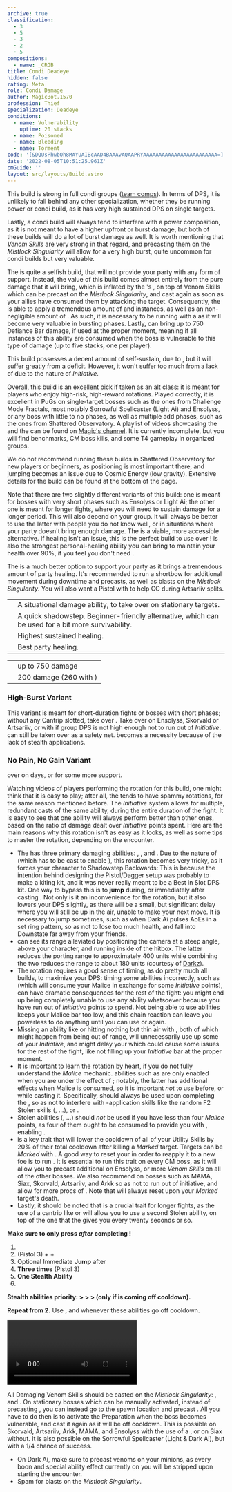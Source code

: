 ```yaml
---
archive: true
classification:
  - 3
  - 5
  - 3
  - 2
  - 5
compositions:
  - name: _CRGB
title: Condi Deadeye
hidden: false
rating: Meta
role: Condi Damage
author: MagicBot.1570
profession: Thief
specialization: Deadeye
conditions:
  - name: Vulnerability
    uptime: 20 stacks
  - name: Poisoned
  - name: Bleeding
  - name: Torment
code: '[&DQUsPhwbOh8MAYUAIBcAAD4BAAAvAQAAPRYAAAAAAAAAAAAAAAAAAAAAAAA=]'
date: '2022-08-05T10:51:25.961Z'
cmGuide: ''
layout: src/layouts/Build.astro
---
```


<Warning>

This build is strong in full condi groups ([team comps](/guides/effective-comp)). In terms of DPS, it is unlikely to fall behind any other specialization, whether they be running power or condi build, as it has very high sustained DPS on single targets.

Lastly, a condi build will always tend to interfere with a power composition, as it is not meant to have a higher upfront or burst damage, but both of these builds will do a lot of burst damage as well. It is worth mentioning that _Venom Skills_ are very strong in that regard, and precasting them on the _Mistlock Singularity_ will allow for a very high burst, quite uncommon for condi builds but very valuable.

</Warning>

The **<Specialization text="Condi Deadeye" name="Deadeye"/>** is quite a selfish build, that will not provide your party with any form of support. Instead, the value of this build comes almost entirely from the pure damage that it will bring, which is inflated by the **<Specialization text="Condi Soulbeast" name="Soulbeast"/>**'s <Skill id="40498"/>, on top of Venom Skills which can be precast on the _Mistlock Singularity_, and cast again as soon as your allies have consumed them by attacking the target. Consequently, the **<Specialization text="Condi Deadeye" name="Deadeye"/>** is able to apply a tremendous amount of <Condition name="Poisoned"/> and <Condition name="Bleeding"/> instances, as well as an non-negligible amount of <Condition name="Torment"/>. As such, it is necessary to be running with a <Item id="44944"/> as it will become very valuable in bursting phases. Lastly, <Skill id="13132"/> can bring up to 750 Defiance Bar damage, if used at the proper moment, meaning if all instances of this ability are consumed when the boss is vulnerable to this type of damage (up to five stacks, one per player).

This build possesses a decent amount of self-sustain, due to <Trait id="2111"/>, but it will suffer greatly from a <Boon name="Quickness"/> deficit. However, it won't suffer too much from a lack of <Boon name="Alacrity"/> due to the nature of _Initiative_.

Overall, this build is an excellent pick if taken as an alt class: it is meant for players who enjoy high-risk, high-reward rotations. Played correctly, it is excellent in PuGs on single-target bosses such as the ones from Challenge Mode Fractals, most notably Sorrowful Spellcaster (Light Ai) and Ensolyss, or any boss with little to no phases, as well as multiple add phases, such as the ones from Shattered Observatory.
A playlist of videos showcasing the **<Specialization text="Condi Deadeye" name="Deadeye"/>** and the **<Specialization text="Condi Daredevil" name="Daredevil"/>** can be found on [Magic's channel](https://www.youtube.com/playlist?list=PLC8zIP7qMiNPQAHWjt_V_B_EtGaJaGJaM). It is currently incomplete, but you will find benchmarks, CM boss kills, and some T4 gameplay in organized groups.

We do not recommend running these builds in Shattered Observatory for new players or beginners, as positioning is most important there, and jumping <Skill name="shadowstrike"/> becomes an issue due to Cosmic Energy (low gravity). Extensive details for the build can be found at the bottom of the page.

<Divider text="Equipment"/>

Note that there are two slightly different variants of this build: one is meant for bosses with very short phases such as Ensolyss or Light Ai; the other one is meant for longer fights, where you will need to sustain damage for a longer period. This will also depend on your group. It will always be better to use the latter with people you do not know well, or in situations where your party doesn't bring enough damage.
The <Item name="afflicted"/> is a viable, more accessible alternative.
If healing isn't an issue, this is the perfect build to use <Item name="writofmasterfulmalice"/> over <Item name="tuningicicle"/> ! <Skill name="signetofmalice"/> is also the strongest personal-healing ability you can bring to maintain your health over 90%, if you feel you don't need <Skill name="hideinshadows"/>.

The <Skill name="skelkvenom"/> is a much better option to support your party as it brings a tremendous amount of party healing.
It's recommended to run a shortbow for additional movement during downtime and <Item name="doom"/> precasts, as well as <Boon name="might"/> blasts on the _Mistlock Singularity_. You will also want a Pistol with <Item id="24639"/> to help CC during Artsariiv splits.

<Divider text="Build"/>

<Grid>
<GridItem sm="7">
<Traits traits1="Trickery" traits1Selected="Burst of Agility,Pressure Striking,Deadly Ambush" traits2="Deadly Arts" traits2Selected="Deadly Ambition,Panic Strike,Potent Poison" traits3="Deadeye" traits3Selected="One in the Chamber,Payback,Maleficent Seven"/>

</GridItem>

<GridItem sm="5">

<Card title="Situational Skills">

|                                                           |                                                                                                    |
| --------------------------------------------------------- | -------------------------------------------------------------------------------------------------- |
| <Skill id="13026" size="big" disableText/>                | A situational damage ability, to take over <Skill name="devourervenom"/> on stationary targets.    |
| <Skill name="infiltratorssignet" size="big" disableText/> | A quick shadowstep. Beginner-friendly alternative, which can be used for a bit more survivability. |
| <Skill name="signetofmalice" size="big" disableText/>     | Highest sustained healing.                                                                         |
| <Skill name="skelkvenom" size="big" disableText/>         | Best party healing.                                                                                |

</Card>
<Card title="Defiance Bar Damage">

|                          |                                          |
| ------------------------ | ---------------------------------------- |
| <Skill id="13132"/>      | up to 750 damage                         |
| <Skill name="Headshot"/> | 200 damage (260 with <Item id="24639"/>) |

</Card>
</GridItem>
</Grid>

<Divider text="Build Variants"/>

### High-Burst Variant

This variant is meant for short-duration fights or bosses with short phases; without any Cantrip slotted, take <Trait name="maliciousintent"/> over <Trait name="oneinthechamber"/>. Take <Skill id="13026"/> over <Skill name="devourervenom"/> on Ensolyss, Skorvald or Artsariiv, or <Skill name="mercy"/> with <Trait name="oneinthechamber"/> if group DPS is not high enough not to run out of _Initiative_. <Skill name="mercy"/> can still be taken over <Skill name="devourervenom"/> as a safety net. <Skill name="hideinshadows"/> becomes a necessity because of the lack of stealth applications.

<Grid>
<GridItem sm="4">
<Skills heal="Hide in Shadows" utility1="Devourer Venom" utility2="Skale Venom" utility3="Spider Venom" elite="Basilisk Venom" unembossed/>
</GridItem>

<GridItem sm="8">
<Traits traits1="Deadeye" traits1Selected="Malicious Intent,Payback,Maleficent Seven" unembossed/>
</GridItem>
</Grid>

### No Pain, No Gain Variant

<Trait id="1277"/> over <Trait id="1190"/> on <Instability name="No Pain, No Gain"/> days, or for some more support.

<Grid>
<GridItem sm="4">
<Skills heal="Hide in Shadows" utility1="Mercy" utility2="Skale Venom" utility3="Spider Venom" elite="Shadow Meld" unembossed/>
</GridItem>

<GridItem sm="8">
<Traits traits1="Trickery" traits1Selected="Burst of Agility,Bountiful Theft,Deadly Ambush" unembossed/>
</GridItem>
</Grid>

<Divider text="Details"/>

Watching videos of players performing the rotation for this build, one might think that it is easy to play; after all, the **<Specialization text="Thief" name="Thief"/>** tends to have spammy rotations, for the same reason mentioned before. The _Initiative_ system allows for multiple, redundant casts of the same ability, during the entire duration of the fight. It is easy to see that one ability will always perform better than other ones, based on the ratio of damage dealt over _Initiative_ points spent. Here are the main reasons why this rotation isn't as easy as it looks, as well as some tips to master the rotation, depending on the encounter.

- The **<Specialization text="Condi Deadeye" name="Deadeye"/>** has three primary damaging abilities: <Skill id="50466"/>, <Skill id="59526"/>, and <Skill id="13010"/>. Due to the nature of <Skill id="13010"/> (which has to be cast to enable <Skill id="59526"/>), this rotation becomes very tricky, as it forces your character to Shadowstep Backwards: This is because the intention behind designing the Pistol/Dagger setup was probably to make a kiting kit, and it was never really meant to be a Best in Slot DPS kit. One way to bypass this is to **jump** during, or immediately after casting <Skill id="13010"/>. Not only is it an inconvenience for the rotation, but it also lowers your DPS slightly, as there will be a small, but significant delay where you will still be up in the air, unable to make your next move. It is necessary to jump <Skill id="13010"/> sometimes, such as when Dark Ai pulses AoEs in a set ring pattern, so as not to lose too much health, and fall into Downstate far away from your friends.
- <Skill name="shadowstrike"/> can see its range alleviated by positioning the camera at a steep angle, above your character, and running inside of the hitbox. The latter reduces the porting range to approximately 400 units while combining the two reduces the range to about 180 units (courtesy of [Darkz](https://youtu.be/lYSjF4Q7zZA)).
- The rotation requires a good sense of timing, as do pretty much all **<Specialization text="Deadeye" name="Deadeye"/>** builds, to maximize your DPS: timing some abilities incorrectly, such as <Skill id="41372"/> (which will consume your Malice in exchange for some _Initiative_ points), can have dramatic consequences for the rest of the fight: you might end up being completely unable to use any ability whatsoever because you have run out of _Initiative_ points to spend. Not being able to use abilities keeps your Malice bar too low, and this chain reaction can leave you powerless to do anything until you can use <Skill name="mercy"/> or <Skill name="deadeyesmark"/> again.
- Missing an ability like <Skill name="shadowstrike"/> or hitting nothing but thin air with <Skill name="repeater"/>, both of which might happen from being out of range, will unnecessarily use up some of your _Initiative_, and might delay your <Trait id="2111"/> which could cause some issues for the rest of the fight, like not filling up your _Initiative_ bar at the proper moment.
- It is important to learn the rotation by heart, if you do not fully understand the _Malice_ mechanic. abilities such as <Skill id="50466"/> are only enabled when you are under the effect of <Effect name="Stealth"/>; notably, the latter has additional effects when Malice is consumed, so it is important _not_ to use <Skill name="mercy"/> before, or while casting it. Specifically, <Skill name="mercy"/> should always be used upon completing the <Skill id="50466"/>, so as not to interfere with <Effect name="stealth"/>-application skills like the random F2 Stolen skills (<Skill name="stealtime"/>, ...), <Skill name="hideinshadows"/> or <Skill name="shadowmeld"/>.
- Stolen abilities (<Skill name="stealhealth"/>, <Skill name="stealstrength"/>...) should _not_ be used if you have less than four _Malice_ points, as four of them ought to be consumed to provide you with <Effect name="Stealth"/>, enabling <Skill id="50466"/>.
- <Trait id="2078"/> is a key trait that will lower the cooldown of all of your Utility Skills by 20% of their total cooldown after killing a _Marked_ target. Targets can be _Marked_ with <Skill name="deadeyesmark"/>. A good way to reset your <Skill name="deadeyesmark"/> in order to reapply it to a new foe is to run <Skill name="mercy"/>. It is essential to run this trait on every CM boss, as it will allow you to precast additional **<Skill name="preparethousandneedles"/>** on Ensolyss, or more _Venom Skills_ on all of the other bosses. We also recommend <Skill name="mercy"/> on bosses such as MAMA, Siax, Skorvald, Artsariiv, and Arkk so as not to run out of initiative, and allow for more procs of <Trait id="2078"/>. Note that <Skill name="deadeyesmark"/> will always reset upon your _Marked_ target's death.
- Lastly, it should be noted that <Trait id="2136"/> is a crucial trait for longer fights, as the use of a cantrip like <Skill name="shadowmeld"/> or <Skill name="Mercy"/> will allow you to use a second Stolen ability, on top of the one that the <Skill name="deadeyesmark"/> gives you every twenty seconds or so.

<Divider text="Rotation / Skill usage"/>

<Grid>
<GridItem sm="6">
<Card title="Rotation">

<Warning>

**Make sure to only press <Skill name="mercy"/> _after_ completing <Skill name="malicioussneakattack"/> !**
</Warning>

1.  <Skill name="deadeyesmark"/>
2.  <Skill name="Shadow Strike"/> (Pistol 3) + <Skill name="Skale Venom"/> + <Skill name="Spider Venom"/>
3.  Optional Immediate **Jump** after <Skill name="Shadow Strike"/>
4.  **<Skill name="Repeater"/> Three times** (Pistol 3)
5.  **One Stealth Ability**
6.  <Skill name="malicioussneakattack"/>

<Warning>

**Stealth abilities priority: <Skill name="stealtime"/> > <Skill name="hideinshadows"/> > <Skill name="shadowmeld"/> > <Skill name="cloakanddagger"/> (only if <Skill name="deadeyesmark"/> is coming off cooldown).**

</Warning>

**Repeat from 2.** Use <Skill name="deadeyesmark"/>, <Skill name="skalevenom"/> and <Skill name="spidervenom"/> whenever these abilities go off cooldown.
</Card>
</GridItem>

<GridItem sm="6">
<Card title="Golem rotation">

<Video youtube="-Rk0Lu8QpbU" caption="by Incera"/>
</Card>

<Card title="Precasting">

All Damaging Venom Skills should be casted on the _Mistlock Singularity_: <Skill name="Skale Venom"/>, <Skill name="Spider Venom"/> and <Skill name="Devourer Venom"/>. On stationary bosses which can be manually activated, instead of precasting <Skill name="Devourer Venom"/>, you can instead go to the spawn location and precast <Skill name="preparethousandneedles"/>. All you have to do then is to activate the Preparation when the boss becomes vulnerable, and cast it again as it will be off cooldown. This is possible on Skorvald, Artsariiv, Arkk, MAMA, and Ensolyss with the use of a <Item name="White Mantle Portal Device"/>, or on Siax without. It is also possible on the Sorrowful Spellcaster (Light & Dark Ai), but with a 1/4 chance of success.

- On Dark Ai, make sure to precast venoms on your <Skill id="13082"/> minions, as every boon and special ability effect currently on you will be stripped upon starting the encounter.
- Spam <Skill name="clusterbomb"/> for <Boon name="might"/> blasts on the _Mistlock Singularity_.

</Card>
</GridItem>
</Grid>
